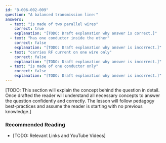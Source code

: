 ```yaml
---
id: "B-006-002-009"
question: "A balanced transmission line:"
answers:
  - text: "is made of two parallel wires"
    correct: true
    explanation: "[TODO: Draft explanation why answer is correct.]"
  - text: "has one conductor inside the other"
    correct: false
    explanation: "[TODO: Draft explanation why answer is incorrect.]"
  - text: "carries RF current on one wire only"
    correct: false
    explanation: "[TODO: Draft explanation why answer is incorrect.]"
  - text: "is made of one conductor only"
    correct: false
    explanation: "[TODO: Draft explanation why answer is incorrect.]"
---
```


[TODO: This section will explain the concept behind the question in detail. Once drafted the reader will understand all necessary concepts to answer the question confidently and correctly. The lesson will follow pedagogy best-practices and assume the reader is starting with no previous knowledge.]

### Recommended Reading

- [TODO: Relevant Links and YouTube Videos]
